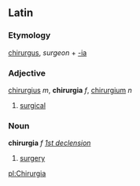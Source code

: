 ==Latin==
===Etymology===
[[chirurgus]], ''surgeon'' + [[-ia]]
===Adjective===
[[chirurgius]] ''m'', '''chirurgia''' ''f'', [[chirurgium]] ''n''

#[[surgical]]
===Noun===
'''chirurgia''' ''f'' ''[[Wiktionary Appendix:Latin first declension|1st declension]]''

#[[surgery]]

[[pl:Chirurgia]]